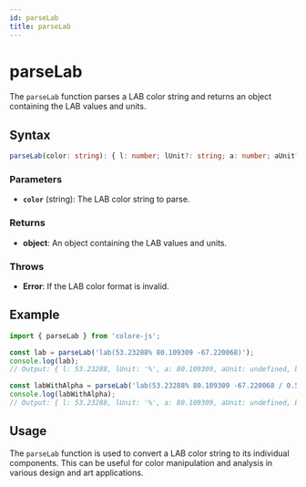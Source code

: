 ```yaml
---
id: parseLab
title: parseLab
---
```


# parseLab

The `parseLab` function parses a LAB color string and returns an object containing the LAB values and units.

## Syntax

```typescript
parseLab(color: string): { l: number; lUnit?: string; a: number; aUnit?: string; b: number; bUnit?: string; alpha?: number; alphaUnit?: string; alphaNum?: number; }
```

### Parameters

- **`color`** (string): The LAB color string to parse.

### Returns

- **object**: An object containing the LAB values and units.

### Throws

- **Error**: If the LAB color format is invalid.

## Example

```typescript
import { parseLab } from 'colore-js';

const lab = parseLab('lab(53.23288% 80.109309 -67.220068)');
console.log(lab);
// Output: { l: 53.23288, lUnit: '%', a: 80.109309, aUnit: undefined, b: -67.220068, bUnit: undefined }

const labWithAlpha = parseLab('lab(53.23288% 80.109309 -67.220068 / 0.5)');
console.log(labWithAlpha);
// Output: { l: 53.23288, lUnit: '%', a: 80.109309, aUnit: undefined, b: -67.220068, bUnit: undefined, alpha: 0.5, alphaUnit: undefined, alphaNum: 0.5 }
```

## Usage

The `parseLab` function is used to convert a LAB color string to its individual components. This can be useful for color manipulation and analysis in various design and art applications.
